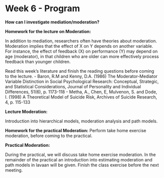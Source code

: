 # Week 6 - Program

**How can I investigate mediation/moderation?**

**Homework for the lecture on Moderation:**

In addition to mediation, researchers often have theories about moderation. Moderation implies that the effect of X on Y depends on another variable. For instance, the effect of feedback (X) on performance (Y) may depend on age (moderator), in that children who are older can more effectively process feedback than younger children.  

Read this week’s literature and finish the reading questions before coming to the lecture.
- Baron, R.M and Kenny, D.A. (1986) The Moderator-Mediator Variable Distinction in Social Psychological Research: Conceptual, Strategic, and Statistical Considerations, Journal of Personality and Individual Differences, 51(6), p. 1173-118
- Metha, A., Chen, E, Mulvenon, S. and Dode, I. (1998) A Theoretical Model of Suicide Risk, Archives of Suicide Research, 4, p. 115-133

**Lecture Moderation:	**

Introduction into hierarchical models, moderation analysis and path models.

**Homework for the practical Moderation:**
Perform take home exercise moderation, before coming to the practical.
	

**Practical Moderation: 	**

During the practical, we will discuss take home exercise moderation. In the remainder of the practical an introduction into estimating moderation and path models in lavaan will be given.
Finish the class exercise before the next meeting.
